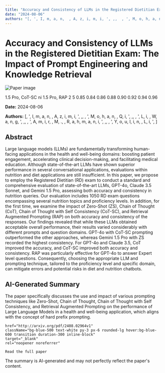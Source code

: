 ```yaml
---
title: "Accuracy and Consistency of LLMs in the Registered Dietitian Exam: The Impact of Prompt Engineering and Knowledge Retrieval"
date: "2024-08-06"
authors: "[, ', I, m, a, n,  , A, z, i, m, i, ', ,,  , ', M, o, h, a, n,  , Q, i, ', ,,  , ', L, i,  , W, a, n, g, ', ,,  , ', A, m, i, r,  , M, .,  , R, a, h, m, a, n, i, ', ,,  , ', Y, o, u, l, i, n,  , L, i, ', ]"
---
```



<div className="bg-gray-800 text-white min-h-screen p-8">
  <h1 className="text-4xl font-bold mb-6">Accuracy and Consistency of LLMs in the Registered Dietitian Exam: The Impact of Prompt Engineering and Knowledge Retrieval</h1>

  <div className="mb-8">
    <Image
      src="/images/papers/Accuracy and Consistency of LLMs in the Registered Dietitian Exam_ The Impact of Prompt Engineering .png"
      alt="Paper image"
      width={800}
      height={600}
      layout="responsive"
      className="rounded-lg"
    />
    <p className="text-sm text-gray-400 mt-2">1.5 Pro, CoT-SC
ni 1.5 Pro, RAP
2
5 0.85
0.84
0.86
0.88
0.90
0.92
0.94
0.96
</p>
  </div>

  <p className="text-gray-300 mb-2"><strong>Date:</strong> 2024-08-06</p>
  <p className="text-gray-300 italic mb-6"><strong>Authors:</strong> [, ', I, m, a, n,  , A, z, i, m, i, ', ,,  , ', M, o, h, a, n,  , Q, i, ', ,,  , ', L, i,  , W, a, n, g, ', ,,  , ', A, m, i, r,  , M, .,  , R, a, h, m, a, n, i, ', ,,  , ', Y, o, u, l, i, n,  , L, i, ', ]</p>

  <div className="bg-gray-700 p-6 rounded-lg mb-8">
    <h2 className="text-2xl font-semibold mb-4">Abstract</h2>
    <p>Large language models (LLMs) are fundamentally transforming human-facing
applications in the health and well-being domains: boosting patient engagement,
accelerating clinical decision-making, and facilitating medical education.
Although state-of-the-art LLMs have shown superior performance in several
conversational applications, evaluations within nutrition and diet applications
are still insufficient. In this paper, we propose to employ the Registered
Dietitian (RD) exam to conduct a standard and comprehensive evaluation of
state-of-the-art LLMs, GPT-4o, Claude 3.5 Sonnet, and Gemini 1.5 Pro, assessing
both accuracy and consistency in nutrition queries. Our evaluation includes
1050 RD exam questions encompassing several nutrition topics and proficiency
levels. In addition, for the first time, we examine the impact of Zero-Shot
(ZS), Chain of Thought (CoT), Chain of Thought with Self Consistency (CoT-SC),
and Retrieval Augmented Prompting (RAP) on both accuracy and consistency of the
responses. Our findings revealed that while these LLMs obtained acceptable
overall performance, their results varied considerably with different prompts
and question domains. GPT-4o with CoT-SC prompting outperformed the other
approaches, whereas Gemini 1.5 Pro with ZS recorded the highest consistency.
For GPT-4o and Claude 3.5, CoT improved the accuracy, and CoT-SC improved both
accuracy and consistency. RAP was particularly effective for GPT-4o to answer
Expert level questions. Consequently, choosing the appropriate LLM and
prompting technique, tailored to the proficiency level and specific domain, can
mitigate errors and potential risks in diet and nutrition chatbots.</p>
  </div>

  <div className="bg-gray-700 p-6 rounded-lg mb-8">
    <h2 className="text-2xl font-semibold mb-4">AI-Generated Summary</h2>
    <p>The paper specifically discusses the use and impact of various prompting techniques like Zero-Shot, Chain of Thought, Chain of Thought with Self Consistency, and Retrieval Augmented Prompting on the performance of Large Language Models in a health and well-being application, which aligns with the concept of hard prefix prompting.</p>
  </div>


    href="http://arxiv.org/pdf/2408.02964v1"
    className="bg-blue-500 text-white py-3 px-6 rounded-lg hover:bg-blue-600 transition duration-300 inline-block"
    target="_blank"
    rel="noopener noreferrer"
  >
    Read the full paper
  </a>

  <p className="text-sm text-gray-400 mt-8">
    The summary is AI-generated and may not perfectly reflect the paper's content.
  </p>
</div>
